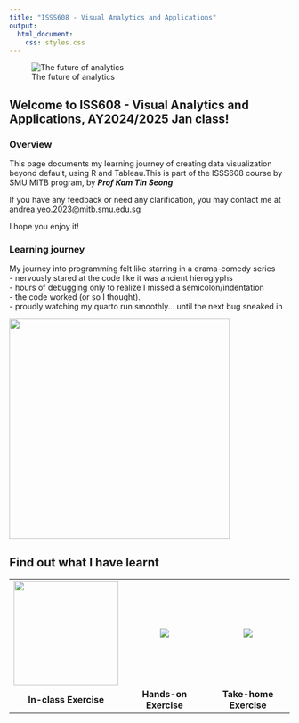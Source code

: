 ```yaml
---
title: "ISSS608 - Visual Analytics and Applications"
output:
  html_document:
    css: styles.css
---
```


![The future of analytics](images/Pic01.webp)

::: {style="text-align: left;"}
## Welcome to ISS608 - Visual Analytics and Applications, AY2024/2025 Jan class!

### Overview

This page documents my learning journey of creating data visualization beyond default, using R and Tableau.This is part of the ISSS608 course by SMU MITB program, by ***Prof Kam Tin Seong***

If you have any feedback or need any clarification, you may contact me at 
[andrea.yeo.2023@mitb.smu.edu.sg](mailto:andrea.yeo.2023@mitb.smu.edu.sg)

I hope you enjoy it!

### Learning journey

My journey into programming felt like starring in a drama-comedy series\
- nervously stared at the code like it was ancient hieroglyphs\
- hours of debugging only to realize I missed a semicolon/indentation\
- the code worked (or so I thought).\
- proudly watching my quarto run smoothly… until the next bug sneaked in

![](images/Pic05.png){fig-align="center" width="396"}

:::
## Find out what I have learnt

|  |  |  |
|:----------------------:|:----------------------:|:----------------------:|
| ![](images/Pic02.jpg){width="188"} | ![](images/Pic03.jpg) | ![](images/Pic04.jpeg) |
| **In-class Exercise** | **Hands-on Exercise** | **Take-home Exercise** |
